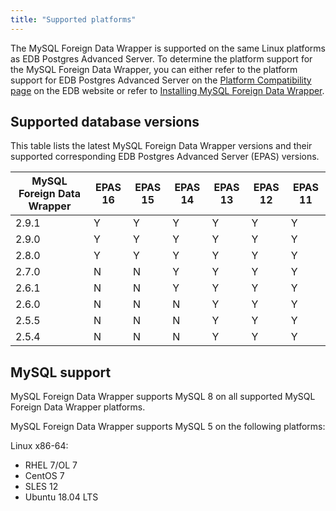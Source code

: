 ```yaml
---
title: "Supported platforms"
---
```


The MySQL Foreign Data Wrapper is supported on the same Linux platforms as EDB Postgres Advanced Server. To determine the platform support for the MySQL Foreign Data Wrapper, you can either refer to the platform support for EDB Postgres Advanced Server on the [Platform Compatibility page](https://www.enterprisedb.com/platform-compatibility#epas) on the EDB website or refer to [Installing MySQL Foreign Data Wrapper](./installing). 

## Supported database versions

This table lists the latest MySQL Foreign Data Wrapper versions and their supported corresponding EDB Postgres Advanced Server (EPAS) versions. 

| MySQL Foreign Data Wrapper | EPAS 16 | EPAS 15 | EPAS 14 | EPAS 13 | EPAS 12 | EPAS 11 |
| -------------------------- | ------- | ------- | ------- | ------- | ------- | ------- |
| 2.9.1                      | Y       | Y       | Y       | Y       | Y       | Y       |
| 2.9.0                      | Y       | Y       | Y       | Y       | Y       | Y       | 
| 2.8.0                      | Y       | Y       | Y       | Y       | Y       | Y       | 
| 2.7.0                      | N       | N       | Y       | Y       | Y       | Y       |
| 2.6.1                      | N       | N       | Y       | Y       | Y       | Y       |
| 2.6.0                      | N       | N       | N       | Y       | Y       | Y       |
| 2.5.5                      | N       | N       | N       | Y       | Y       | Y       |
| 2.5.4                      | N       | N       | N       | Y       | Y       | Y       |

## MySQL support

MySQL Foreign Data Wrapper supports MySQL 8 on all supported MySQL Foreign Data Wrapper platforms. 

MySQL Foreign Data Wrapper supports MySQL 5 on the following platforms:

Linux x86-64:
 -   RHEL 7/OL 7
 -   CentOS 7
 -   SLES 12
 -   Ubuntu 18.04 LTS

